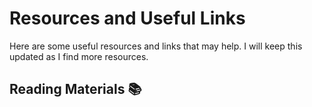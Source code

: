 # Resources and Useful Links

Here are some useful resources and links that may help. I will keep this updated as I find more resources.

## Reading Materials 📚️
